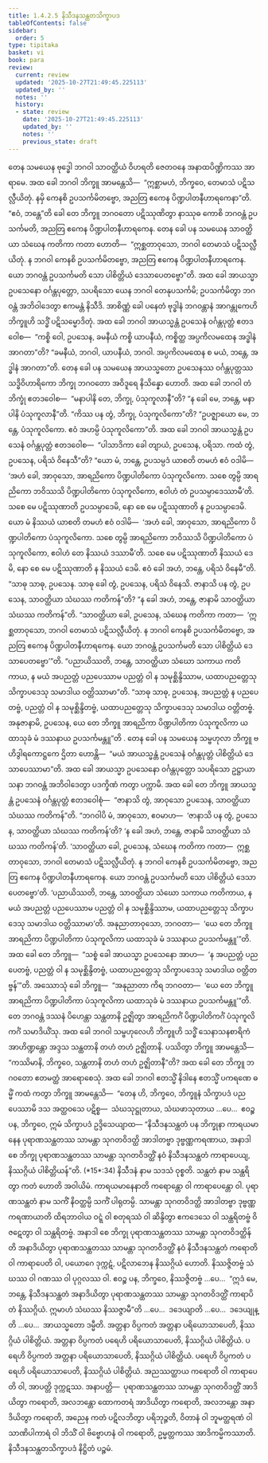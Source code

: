 ```yaml
---
title: 1.4.2.5 နိသီဒနသန္ထတသိက္ခာပဒ
tableOfContents: false
sidebar:
  order: 5
type: tipitaka
basket: vi
book: para
review:
  current: review
  updated: '2025-10-27T21:49:45.225113'
  updated_by: ''
  notes: ''
  history:
  - state: review
    date: '2025-10-27T21:49:45.225113'
    updated_by: ''
    notes: ''
    previous_state: draft
---
```



<ReviewStatus review={frontmatter.review} showDetails={true} />

<HypothesisAnnotation frontmatter={frontmatter} />

<DynamicBreadcrumb />

<Division number="565" book="para" e="ch" v="1" p="336">

<Paragraph number="2158" book="para">
တေန သမယေန ဗုဒ္ဓေါ ဘဂဝါ သာဝတ္ထိယံ ဝိဟရတိ ဇေတဝနေ အနာထပိဏ္ဍိကဿ အာရာမေ. အထ ခေါ ဘဂဝါ ဘိက္ခူ အာမန္တေသိ—  “ဣစ္ဆာမဟံ, ဘိက္ခဝေ, တေမာသံ ပဋိသလ္လီယိတုံ. နမှိ ကေနစိ ဥပသင်္ကမိတဗ္ဗော, အညတြ ဧကေန ပိဏ္ဍပါတနီဟာရကေနာ”တိ. “ဧဝံ, ဘန္တေ”တိ ခေါ တေ ဘိက္ခူ ဘဂဝတော ပဋိဿုဏိတွာ နာဿုဓ ကောစိ ဘဂဝန္တံ ဥပသင်္ကမတိ, အညတြ ဧကေန ပိဏ္ဍပါတနီဟာရကေန. တေန ခေါ ပန သမယေန သာဝတ္ထိယာ သံဃေန ကတိကာ ကတာ ဟောတိ—  “ဣစ္ဆတာဝုသော, ဘဂဝါ တေမာသံ ပဋိသလ္လီယိတုံ. န ဘဂဝါ ကေနစိ ဥပသင်္ကမိတဗ္ဗော, အညတြ ဧကေန ပိဏ္ဍပါတနီဟာရကေန. ယော ဘဂဝန္တံ ဥပသင်္ကမတိ သော ပါစိတ္တိယံ ဒေသာပေတဗ္ဗော”တိ.
</Paragraph>

<Paragraph number="2159" book="para">
အထ ခေါ အာယသ္မာ ဥပသေနော ဝင်္ဂန္တပုတ္တော, သပရိသော ယေန ဘဂဝါ တေနုပသင်္ကမိ; ဥပသင်္ကမိတွာ ဘဂဝန္တံ အဘိဝါဒေတွာ ဧကမန္တံ နိသီဒိ. အာစိဏ္ဏံ ခေါ ပနေတံ ဗုဒ္ဓါနံ ဘဂဝန္တာနံ အာဂန္တုကေဟိ ဘိက္ခူဟိ သဒ္ဓိံ ပဋိသမ္မောဒိတုံ. အထ ခေါ ဘဂဝါ အာယသ္မန္တံ ဥပသေနံ ဝင်္ဂန္တပုတ္တံ ဧတဒဝေါစ—  “ကစ္စိ ဝေါ, ဥပသေန, ခမနီယံ ကစ္စိ ယာပနီယံ, ကစ္စိတ္ထ အပ္ပကိလမထေန အဒ္ဓါနံ အာဂတာ”တိ? “ခမနီယံ, ဘဂဝါ, ယာပနီယံ, ဘဂဝါ. အပ္ပကိလမထေန စ မယံ, ဘန္တေ, အဒ္ဓါနံ အာဂတာ”တိ.
</Paragraph>

<Paragraph number="2160" book="para">
တေန ခေါ ပန သမယေန အာယသ္မတော ဥပသေနဿ ဝင်္ဂန္တပုတ္တဿ သဒ္ဓိဝိဟာရိကော ဘိက္ခု ဘဂဝတော အဝိဒူရေ နိသိန္နော ဟောတိ. အထ ခေါ ဘဂဝါ တံ ဘိက္ခုံ ဧတဒဝေါစ—  “မနာပါနိ တေ, ဘိက္ခု, ပံသုကူလာနီ”တိ? “န ခေါ မေ, ဘန္တေ, မနာပါနိ ပံသုကူလာနီ”တိ. “ကိဿ ပန တွံ, ဘိက္ခု, ပံသုကူလိကော”တိ? “ဥပဇ္ဈာယော မေ, ဘန္တေ, ပံသုကူလိကော. ဧဝံ အဟမ္ပိ ပံသုကူလိကော”တိ. အထ ခေါ ဘဂဝါ အာယသ္မန္တံ ဥပသေနံ ဝင်္ဂန္တပုတ္တံ ဧတဒဝေါစ—  “ပါသာဒိကာ ခေါ တျာယံ, ဥပသေန, ပရိသာ. ကထံ တွံ, ဥပသေန, ပရိသံ ဝိနေသီ”တိ? “ယော မံ, ဘန္တေ, ဥပသမ္ပဒံ ယာစတိ တမဟံ ဧဝံ ဝဒါမိ—  ‘အဟံ ခေါ, အာဝုသော, အာရညိကော ပိဏ္ဍပါတိကော ပံသုကူလိကော. သစေ တွမ္ပိ အာရညိကော ဘဝိဿသိ ပိဏ္ဍပါတိကော ပံသုကူလိကော, ဧဝါဟံ တံ ဥပသမ္ပာဒေဿာမီ’တိ. သစေ မေ ပဋိဿုဏာတိ ဥပသမ္ပာဒေမိ, နော စေ မေ ပဋိဿုဏာတိ န ဥပသမ္ပာဒေမိ. ယော မံ နိဿယံ ယာစတိ တမဟံ ဧဝံ ဝဒါမိ—  ‘အဟံ ခေါ, အာဝုသော, အာရညိကော ပိဏ္ဍပါတိကော ပံသုကူလိကော. သစေ တွမ္ပိ အာရညိကော ဘဝိဿသိ ပိဏ္ဍပါတိကော ပံသုကူလိကော, ဧဝါဟံ တေ နိဿယံ ဒဿာမီ’တိ. သစေ မေ ပဋိဿုဏာတိ နိဿယံ ဒေမိ, နော စေ မေ ပဋိဿုဏာတိ န နိဿယံ ဒေမိ. ဧဝံ ခေါ အဟံ, ဘန္တေ, ပရိသံ ဝိနေမီ”တိ.
</Paragraph>

<Paragraph number="2161" book="para">
“သာဓု သာဓု, ဥပသေန. သာဓု ခေါ တွံ, ဥပသေန, ပရိသံ ဝိနေသိ. ဇာနာသိ ပန တွံ, ဥပသေန, သာဝတ္ထိယာ သံဃဿ ကတိကန်”တိ? “န ခေါ အဟံ, ဘန္တေ, ဇာနာမိ သာဝတ္ထိယာ သံဃဿ ကတိကန်”တိ. “သာဝတ္ထိယာ ခေါ, ဥပသေန, သံဃေန ကတိကာ ကတာ—  ‘ဣစ္ဆတာဝုသော, ဘဂဝါ တေမာသံ ပဋိသလ္လီယိတုံ. န ဘဂဝါ ကေနစိ ဥပသင်္ကမိတဗ္ဗော, အညတြ ဧကေန ပိဏ္ဍပါတနီဟာရကေန. ယော ဘဂဝန္တံ ဥပသင်္ကမတိ သော ပါစိတ္တိယံ ဒေသာပေတဗ္ဗော’”တိ. “ပညာယိဿတိ, ဘန္တေ, သာဝတ္ထိယာ သံဃော သကာယ ကတိကာယ, န မယံ အပညတ္တံ ပညပေဿာမ ပညတ္တံ ဝါ န သမုစ္ဆိန္ဒိဿာမ, ယထာပညတ္တေသု သိက္ခာပဒေသု သမာဒါယ ဝတ္တိဿာမာ”တိ. “သာဓု သာဓု, ဥပသေန, အပညတ္တံ န ပညပေတဗ္ဗံ, ပညတ္တံ ဝါ န သမုစ္ဆိန္ဒိတဗ္ဗံ, ယထာပညတ္တေသု သိက္ခာပဒေသု သမာဒါယ ဝတ္တိတဗ္ဗံ. အနုဇာနာမိ, ဥပသေန, ယေ တေ ဘိက္ခူ အာရညိကာ ပိဏ္ဍပါတိကာ ပံသုကူလိကာ ယထာသုခံ မံ ဒဿနာယ ဥပသင်္ကမန္တူ”တိ .
</Paragraph>

</Division>
<Division number="566" book="para" e="ch" v="1" p="337">

<Paragraph number="2162" book="para">
တေန ခေါ ပန သမယေန သမ္ဗဟုလာ ဘိက္ခူ ဗဟိဒွါရကောဋ္ဌကေ ဌိတာ ဟောန္တိ—  “မယံ အာယသ္မန္တံ ဥပသေနံ ဝင်္ဂန္တပုတ္တံ ပါစိတ္တိယံ ဒေသာပေဿာမာ”တိ. အထ ခေါ အာယသ္မာ ဥပသေနော ဝင်္ဂန္တပုတ္တော သပရိသော ဥဋ္ဌာယာသနာ ဘဂဝန္တံ အဘိဝါဒေတွာ ပဒက္ခိဏံ ကတွာ ပက္ကာမိ. အထ ခေါ တေ ဘိက္ခူ အာယသ္မန္တံ ဥပသေနံ ဝင်္ဂန္တပုတ္တံ ဧတဒဝေါစုံ—  “ဇာနာသိ တွံ, အာဝုသော ဥပသေန, သာဝတ္ထိယာ သံဃဿ ကတိကန်”တိ. “ဘဂဝါပိ မံ, အာဝုသော, ဧဝမာဟ—  ‘ဇာနာသိ ပန တွံ, ဥပသေန, သာဝတ္ထိယာ သံဃဿ ကတိကန်’တိ? ‘န ခေါ အဟံ, ဘန္တေ, ဇာနာမိ သာဝတ္ထိယာ သံဃဿ ကတိကန်’တိ. ‘သာဝတ္ထိယာ ခေါ, ဥပသေန, သံဃေန ကတိကာ ကတာ—  ဣစ္ဆတာဝုသော, ဘဂဝါ တေမာသံ ပဋိသလ္လီယိတုံ. န ဘဂဝါ ကေနစိ ဥပသင်္ကမိတဗ္ဗော, အညတြ ဧကေန ပိဏ္ဍပါတနီဟာရကေန. ယော ဘဂဝန္တံ ဥပသင်္ကမတိ သော ပါစိတ္တိယံ ဒေသာပေတဗ္ဗော’တိ. ‘ပညာယိဿတိ, ဘန္တေ, သာဝတ္ထိယာ သံဃော သကာယ ကတိကာယ, န မယံ အပညတ္တံ ပညပေဿာမ ပညတ္တံ ဝါ န သမုစ္ဆိန္ဒိဿာမ, ယထာပညတ္တေသု သိက္ခာပဒေသု သမာဒါယ ဝတ္တိဿာမာ’တိ. အနုညာတာဝုသော, ဘဂဝတာ—  ‘ယေ တေ ဘိက္ခူ အာရညိကာ ပိဏ္ဍပါတိကာ ပံသုကူလိကာ ယထာသုခံ မံ ဒဿနာယ ဥပသင်္ကမန္တူ’”တိ.
</Paragraph>

<Paragraph number="2163" book="para">
အထ ခေါ တေ ဘိက္ခူ—  “သစ္စံ ခေါ အာယသ္မာ ဥပသေနော အာဟ—  ‘န အပညတ္တံ ပညပေတဗ္ဗံ, ပညတ္တံ ဝါ န သမုစ္ဆိန္ဒိတဗ္ဗံ, ယထာပညတ္တေသု သိက္ခာပဒေသု သမာဒါယ ဝတ္တိတဗ္ဗန်’”တိ. အဿောသုံ ခေါ ဘိက္ခူ—  “အနုညာတာ ကိရ ဘဂဝတာ—  ‘ယေ တေ ဘိက္ခူ အာရညိကာ ပိဏ္ဍပါတိကာ ပံသုကူလိကာ ယထာသုခံ မံ ဒဿနာယ ဥပသင်္ကမန္တူ’”တိ. တေ ဘဂဝန္တံ ဒဿနံ ပိဟေန္တာ သန္ထတာနိ ဥဇ္ဈိတွာ အာရညိကင်္ဂံ ပိဏ္ဍပါတိကင်္ဂံ ပံသုကူလိကင်္ဂံ သမာဒိယိံသု. အထ ခေါ ဘဂဝါ သမ္ဗဟုလေဟိ ဘိက္ခူဟိ သဒ္ဓိံ သေနာသနစာရိကံ အာဟိဏ္ဍန္တော အဒ္ဒသ သန္ထတာနိ တဟံ တဟံ ဥဇ္ဈိတာနိ. ပဿိတွာ ဘိက္ခူ အာမန္တေသိ—  “ကဿိမာနိ, ဘိက္ခဝေ, သန္ထတာနိ တဟံ တဟံ ဥဇ္ဈိတာနီ”တိ?
</Paragraph>

<Paragraph number="2164" book="para">
အထ ခေါ တေ ဘိက္ခူ ဘဂဝတော ဧတမတ္ထံ အာရောစေသုံ. အထ ခေါ ဘဂဝါ ဧတသ္မိံ နိဒါနေ ဧတသ္မိံ ပကရဏေ ဓမ္မိံ ကထံ ကတွာ ဘိက္ခူ အာမန္တေသိ—  “တေန ဟိ, ဘိက္ခဝေ, ဘိက္ခူနံ သိက္ခာပဒံ ပညပေဿာမိ ဒသ အတ္ထဝသေ ပဋိစ္စ—  သံဃသုဋ္ဌုတာယ, သံဃဖာသုတာယ …ပေ…  ဧဝဉ္စ ပန, ဘိက္ခဝေ, ဣမံ သိက္ခာပဒံ ဥဒ္ဒိသေယျာထ—
</Paragraph>

</Division>
<Division number="567" book="para" e="ch" v="1" p="339">

<Paragraph number="2165" book="para">
<Emphasis>“နိသီဒနသန္ထတံ ပန ဘိက္ခုနာ ကာရယမာနေန ပုရာဏသန္ထတဿ သာမန္တာ သုဂတဝိဒတ္ထိ အာဒါတဗ္ဗာ ဒုဗ္ဗဏ္ဏကရဏာယ, အနာဒါ စေ ဘိက္ခု ပုရာဏသန္ထတဿ သာမန္တာ သုဂတဝိဒတ္ထိံ နဝံ နိသီဒနသန္ထတံ ကာရာပေယျ, နိဿဂ္ဂိယံ ပါစိတ္တိယန်”</Emphasis>တိ. (*15*:<Emphasis>34</Emphasis>)
</Paragraph>

</Division>
<Division number="568" book="para" e="ch" v="1" p="339">

<Paragraph number="2166" book="para">
<Emphasis>နိသီဒနံ</Emphasis> နာမ သဒသံ ဝုစ္စတိ.
</Paragraph>

<Paragraph number="2167" book="para">
<Emphasis>သန္ထတံ</Emphasis> နာမ သန္ထရိတွာ ကတံ ဟောတိ အဝါယိမံ.
</Paragraph>

<Paragraph number="2168" book="para">
<Emphasis>ကာရယမာနေနာ</Emphasis>တိ ကရောန္တော ဝါ ကာရာပေန္တော ဝါ.
</Paragraph>

<Paragraph number="2169" book="para">
<Emphasis>ပုရာဏသန္ထတံ</Emphasis> နာမ သကိံ နိဝတ္ထမ္ပိ သကိံ ပါရုတမ္ပိ.
</Paragraph>

<Paragraph number="2170" book="para">
<Emphasis>သာမန္တာ သုဂတဝိဒတ္ထိ အာဒါတဗ္ဗာ ဒုဗ္ဗဏ္ဏကရဏာယာ</Emphasis>တိ ထိရဘာဝါယ ဝဋ္ဋံ ဝါ စတုရဿံ ဝါ ဆိန္ဒိတွာ ဧကဒေသေ ဝါ သန္ထရိတဗ္ဗံ ဝိဇဋေတွာ ဝါ သန္ထရိတဗ္ဗံ.
</Paragraph>

<Paragraph number="2171" book="para">
<Emphasis>အနာဒါ စေ ဘိက္ခု ပုရာဏသန္ထတဿ သာမန္တာ သုဂတဝိဒတ္ထိန်</Emphasis>တိ အနာဒိယိတွာ ပုရာဏသန္ထတဿ သာမန္တာ သုဂတဝိဒတ္ထိံ နဝံ နိသီဒနသန္ထတံ ကရောတိ ဝါ ကာရာပေတိ ဝါ, ပယောဂေ ဒုက္ကဋံ, ပဋိလာဘေန နိဿဂ္ဂိယံ ဟောတိ. နိဿဇ္ဇိတဗ္ဗံ သံဃဿ ဝါ ဂဏဿ ဝါ ပုဂ္ဂလဿ ဝါ. ဧဝဉ္စ ပန, ဘိက္ခဝေ, နိဿဇ္ဇိတဗ္ဗံ …ပေ…  “ဣဒံ မေ, ဘန္တေ, နိသီဒနသန္ထတံ အနာဒိယိတွာ ပုရာဏသန္ထတဿ သာမန္တာ သုဂတဝိဒတ္ထိံ ကာရာပိတံ နိဿဂ္ဂိယံ. ဣမာဟံ သံဃဿ နိဿဇ္ဇာမီ”တိ …ပေ…  ဒဒေယျာတိ …ပေ…  ဒဒေယျုန္တိ …ပေ…  အာယသ္မတော ဒမ္မီတိ.
</Paragraph>

</Division>
<Division number="569" book="para" e="ch" v="1" p="339">

<Paragraph number="2172" book="para">
အတ္တနာ ဝိပ္ပကတံ အတ္တနာ ပရိယောသာပေတိ, နိဿဂ္ဂိယံ ပါစိတ္တိယံ. အတ္တနာ ဝိပ္ပကတံ ပရေဟိ ပရိယောသာပေတိ, နိဿဂ္ဂိယံ ပါစိတ္တိယံ. ပရေဟိ ဝိပ္ပကတံ အတ္တနာ ပရိယောသာပေတိ, နိဿဂ္ဂိယံ ပါစိတ္တိယံ. ပရေဟိ ဝိပ္ပကတံ ပရေဟိ ပရိယောသာပေတိ, နိဿဂ္ဂိယံ ပါစိတ္တိယံ.
</Paragraph>

<Paragraph number="2173" book="para">
အညဿတ္ထာယ ကရောတိ ဝါ ကာရာပေတိ ဝါ, အာပတ္တိ ဒုက္ကဋဿ.
</Paragraph>

</Division>
<Division number="570" book="para" e="ch" v="1" p="339">

<Paragraph number="2174" book="para">
အနာပတ္တိ—  ပုရာဏသန္ထတဿ သာမန္တာ သုဂတဝိဒတ္ထိံ အာဒိယိတွာ ကရောတိ, အလဘန္တော ထောကတရံ အာဒိယိတွာ ကရောတိ, အလဘန္တော အနာဒိယိတွာ ကရောတိ, အညေန ကတံ ပဋိလဘိတွာ ပရိဘုဉ္ဇတိ, ဝိတာနံ ဝါ ဘူမတ္ထရဏံ ဝါ သာဏိပါကာရံ ဝါ ဘိသိံ ဝါ ဗိဗ္ဗောဟနံ ဝါ ကရောတိ, ဥမ္မတ္တကဿ အာဒိကမ္မိကဿာတိ.

</Paragraph>
</Division>

<Paragraph number="2175" type="center" book="para">
နိသီဒနသန္ထတသိက္ခာပဒံ နိဋ္ဌိတံ ပဉ္စမံ.
</Paragraph>